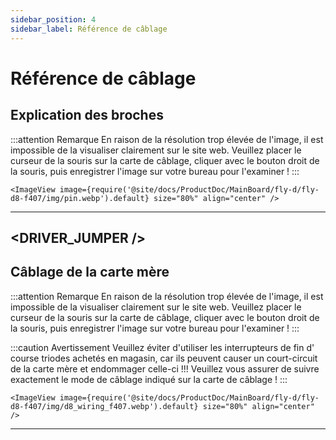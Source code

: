 ```yaml
---
sidebar_position: 4
sidebar_label: Référence de câblage
---
```




# Référence de câblage
## Explication des broches

:::attention Remarque
En raison de la résolution trop élevée de l'image, il est impossible de la visualiser clairement sur le site web. Veuillez placer le curseur de la souris sur la carte de câblage, cliquer avec le bouton droit de la souris, puis enregistrer l'image sur votre bureau pour l'examiner !
:::

    <ImageView image={require('@site/docs/ProductDoc/MainBoard/fly-d/fly-d8-f407/img/pin.webp').default} size="80%" align="center" />
---

<DRIVER_JUMPER />
---

## Câblage de la carte mère

:::attention Remarque
En raison de la résolution trop élevée de l'image, il est impossible de la visualiser clairement sur le site web. Veuillez placer le curseur de la souris sur la carte de câblage, cliquer avec le bouton droit de la souris, puis enregistrer l'image sur votre bureau pour l'examiner !
:::

:::caution Avertissement
Veuillez éviter d'utiliser les interrupteurs de fin d' course triodes achetés en magasin, car ils peuvent causer un court-circuit de la carte mère et endommager celle-ci !!! Veuillez vous assurer de suivre exactement le mode de câblage indiqué sur la carte de câblage !
:::

    <ImageView image={require('@site/docs/ProductDoc/MainBoard/fly-d/fly-d8-f407/img/d8_wiring_f407.webp').default} size="80%" align="center" />
---
